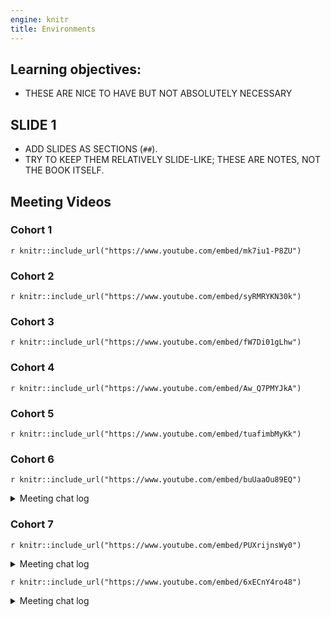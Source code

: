 ```yaml
---
engine: knitr
title: Environments
---
```


## Learning objectives:

- THESE ARE NICE TO HAVE BUT NOT ABSOLUTELY NECESSARY

## SLIDE 1

- ADD SLIDES AS SECTIONS (`##`).
- TRY TO KEEP THEM RELATIVELY SLIDE-LIKE; THESE ARE NOTES, NOT THE BOOK ITSELF.

## Meeting Videos

### Cohort 1

`r knitr::include_url("https://www.youtube.com/embed/mk7iu1-P8ZU")`

### Cohort 2

`r knitr::include_url("https://www.youtube.com/embed/syRMRYKN30k")`

### Cohort 3

`r knitr::include_url("https://www.youtube.com/embed/fW7Di01gLhw")`

### Cohort 4

`r knitr::include_url("https://www.youtube.com/embed/Aw_Q7PMYJkA")`

### Cohort 5

`r knitr::include_url("https://www.youtube.com/embed/tuafimbMyKk")`

### Cohort 6

`r knitr::include_url("https://www.youtube.com/embed/buUaaOu89EQ")`

<details>
<summary> Meeting chat log </summary>

```
00:08:41	Arthur Shaw:	Hello, everyone!
00:21:31	Federica Gazzelloni:	?walk: Apply a function to each element of a list or atomic vector
00:23:15	Federica Gazzelloni:	?caller_env: Get properties of the current or caller frame
00:24:56	Trevin:	purrr::walk(x, function(x, ce, ace = rlang::caller_env()) {
  .ce <- rlang::caller_env()
  message("Internal: ")
  print(.ce)
  message("Argument: ")
  print(ace)
  message("External: ")
  print(ce)
  message("Internal: ",paste0(ls(.ce), collapse = "\n"))
  message("Argument: ",paste0(ls(ace), collapse = "\n"))
  message("External: ",paste0(ls(ce), collapse = "\n"))
}, ce = rlang::caller_env())
00:29:39	Federica Gazzelloni:	??iwalk: Apply a function to each element of a vector, and its index
00:35:30	Arthur Shaw:	https://magrittr.tidyverse.org/reference/tee.html
00:36:05	Federica Gazzelloni:	?`%T>%`
00:46:59	Trevin:	?eval
01:06:03	Federica Gazzelloni:	https://cran.r-project.org/web/packages/withr/index.html
01:09:21	Federica Gazzelloni:	https://github.com/r-lib/withr
01:10:38	Trevin:	I'm okay if we meet next week
01:10:53	Oluwafemi Oyedele:	I am ok with next week
```
</details>

### Cohort 7

`r knitr::include_url("https://www.youtube.com/embed/PUXrijnsWy0")`

<details>
<summary>Meeting chat log</summary>
```
00:06:49	Ryan Honomichl:	https://r4ds.github.io/bookclub-Advanced_R/QandA/docs/environments.html
```
</details>

`r knitr::include_url("https://www.youtube.com/embed/6xECnY4ro48")`

<details>
<summary>Meeting chat log</summary>
```
00:14:44	collinberke:	https://ivelasq.rbind.io/blog/macos-rig/index.html
00:21:10	collinberke:	https://github.com/tidyverse/dplyr/blob/main/NAMESPACE
01:00:21	collinberke:	https://r4ds.hadley.nz/iteration.html
```
</details>
